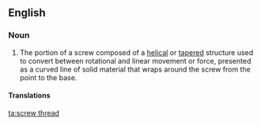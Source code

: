 ==English==
===Noun===
{{wikipedia}}
{{en-noun|sg=[[screw]] [[thread]]}}
# The portion of a screw composed of a [[helical]] or [[tapered]] structure used to convert between rotational and linear movement or force, presented as a curved line of solid material that wraps around the screw from the point to the base.

====Translations====
{{trans-top}}
{{trans-mid}}
{{trans-bottom}}

[[ta:screw thread]]